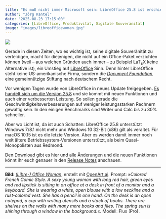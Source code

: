 ```yaml
---
title: "Es muß nicht immer Microsoft sein: LibreOffice 25.8 ist erschienen"
author: "Jörg Kantel"
date: "2025-08-23 17:15:00"
categories: [LibreOffice, Produktivität, Digitale Souveränität]
image: "images/libreofficewoman.jpg"
---
```


[![](images/libreofficewoman-b.jpg)](https://www.flickr.com/photos/schockwellenreiter/54355466457/)

Gerade in diesen Zeiten, wo es wichtig ist, seine digitale Souveränität zu verteidigen, macht für diejenigen, die nicht auf ein Office-Paket verzichten können  (weil -- aus welchen Gründen auch immer -- zu Beispiel [LaT<sub>E</sub>X](http://cognitiones.kantel-chaos-team.de/produktivitaet/latex/latex.html) keine Alternative ist), ein Umstieg auf [LibreOffice](https://de.wikipedia.org/wiki/LibreOffice) Sinn. Denn hinter LibreOffice steht keine US-amerikanische Firma, sondern die *[Document Foundation](https://de.wikipedia.org/wiki/LibreOffice#The_Document_Foundation)*, eine gemeinnützige Stiftung nach deutschem Recht.

Vor wenigen Tagen wurde von LibreOffice in neues Update freigegeben. [Es handelt sich um die Version&nbsp;25.8](https://www.deskmodder.de/blog/2025/08/20/libreoffice-25-8-ist-erschienen-windows-7-8-1-32-bit-wird-nicht-mehr-unterstuetzt/) und sie kommt mit neuen Funktionen und auch einer verbesserten Leistung. So sollen gerade die Geschwindigkeitsverbesserungen auf weniger leistungsstarken Rechnern gewaltig sein. In den einigen Benchmarks sind Writer und Calc bis zu 30% schneller.

Aber wo Licht ist, da ist auch Schatten: LibreOffice 25.8 unterstützt Windows 7/8.1 nicht mehr und Windows&nbsp;10 32-Bit (x86) gilt als veraltet. Für macOS 10.15 ist es die letzte Version. Aber es werden damit immer noch weit ältere Betriebssystem-Versionen unterstützt, als beim Quasi-Monopolisten aus Redmond.

Den [Download](https://www.libreoffice.org/download/download-libreoffice/) gibt es hier und alle Änderungen und die neuen Funktionen könnt ihr euch genauer in den [Release Notes](https://wiki.documentfoundation.org/ReleaseNotes/25.8/de) anschauen.

---

**Bild**: *[(Libre-) Office Woman](https://www.flickr.com/photos/schockwellenreiter/54355466457/)*, erstellt mit [OpenArt.ai](https://openart.ai/home). Prompt: »*Colored French Comic Style. A sexy young woman with long red hair, green eyes and red lipstick is sitting in an office at a desk in front of a monitor and a keyboard. She is wearing a white, open blouse with a low neckline and a rust-colored vest. She has a pencil in one hand. On the desk is an open notepad, a cup with writing utensils and a stack of books. There are shelves on the walls with many more books and files. The spring sun is shining through a window in the background.*«. Modell: Flux (Pro).
